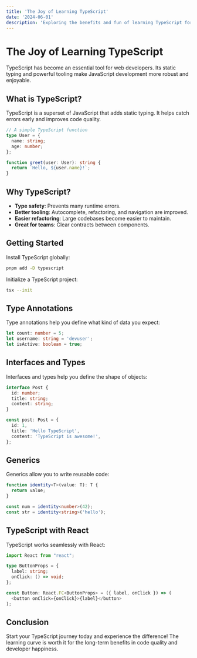 ```yaml
---
title: 'The Joy of Learning TypeScript'
date: '2024-06-01'
description: 'Exploring the benefits and fun of learning TypeScript for modern web development.'
---
```


# The Joy of Learning TypeScript

TypeScript has become an essential tool for web developers. Its static typing and powerful tooling make JavaScript development more robust and enjoyable.

## What is TypeScript?

TypeScript is a superset of JavaScript that adds static typing. It helps catch errors early and improves code quality.

```typescript
// A simple TypeScript function
type User = {
  name: string;
  age: number;
};

function greet(user: User): string {
  return `Hello, ${user.name}!`;
}
```

## Why TypeScript?

- **Type safety**: Prevents many runtime errors.
- **Better tooling**: Autocomplete, refactoring, and navigation are improved.
- **Easier refactoring**: Large codebases become easier to maintain.
- **Great for teams**: Clear contracts between components.

## Getting Started

Install TypeScript globally:

```bash
pnpm add -D typescript
```

Initialize a TypeScript project:

```bash
tsx --init
```

## Type Annotations

Type annotations help you define what kind of data you expect:

```typescript
let count: number = 5;
let username: string = 'devuser';
let isActive: boolean = true;
```

## Interfaces and Types

Interfaces and types help you define the shape of objects:

```typescript
interface Post {
  id: number;
  title: string;
  content: string;
}

const post: Post = {
  id: 1,
  title: 'Hello TypeScript',
  content: 'TypeScript is awesome!',
};
```

## Generics

Generics allow you to write reusable code:

```typescript
function identity<T>(value: T): T {
  return value;
}

const num = identity<number>(42);
const str = identity<string>('hello');
```

## TypeScript with React

TypeScript works seamlessly with React:

```typescript
import React from "react";

type ButtonProps = {
  label: string;
  onClick: () => void;
};

const Button: React.FC<ButtonProps> = ({ label, onClick }) => (
  <button onClick={onClick}>{label}</button>
);
```

## Conclusion

Start your TypeScript journey today and experience the difference! The learning curve is worth it for the long-term benefits in code quality and developer happiness.
